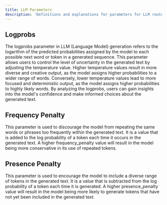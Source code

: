 ```yaml
---
title: LLM Parameters
description: 'Definitions and explanations for parameters for LLM router API'
---
```


## Logprobs

The logprobs parameter in LLM (Language Model) generation refers to the logarithm of the predicted probabilities assigned by the model to each possible next word or token in a generated sequence. This parameter allows users to control the level of uncertainty in the generated text by adjusting the temperature value. Higher temperature values result in more diverse and creative output, as the model assigns higher probabilities to a wider range of words. Conversely, lower temperature values lead to more focused and deterministic output, as the model assigns higher probabilities to highly likely words. By analyzing the logprobs, users can gain insights into the model's confidence and make informed choices about the generated text.

## Frequency Penalty

This parameter is used to discourage the model from repeating the same words or phrases too frequently within the generated text. It is a value that is added to the log probability of a token each time it occurs in the generated text. A higher frequency_penalty value will result in the model being more conservative in its use of repeated tokens.

## Presence Penalty

This parameter is used to encourage the model to include a diverse range of tokens in the generated text. It is a value that is subtracted from the log probability of a token each time it is generated. A higher presence_penalty value will result in the model being more likely to generate tokens that have not yet been included in the generated text.